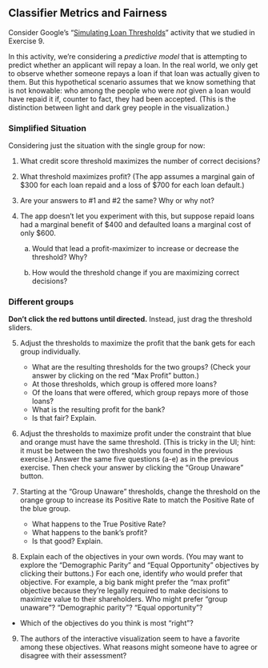 ## Classifier Metrics and Fairness

Consider Google's "[Simulating Loan Thresholds](http://research.google.com/bigpicture/attacking-discrimination-in-ml/)" activity that we studied in Exercise 9.

In this activity, we're considering a *predictive model* that is attempting to predict whether an applicant will repay a loan.
In the real world, we only get to observe whether someone repays a loan if that loan was actually given to them.
But this hypothetical scenario assumes that we know something that is not knowable: who among the people who were *not* given a loan would have repaid it if, counter to fact, they had been accepted.
(This is the distinction between light and dark grey people in the visualization.)

### Simplified Situation

Considering just the situation with the single group for now:

1. What credit score threshold maximizes the number of correct decisions?

2. What threshold maximizes profit? (The app assumes a marginal gain of $300 for 
each loan repaid and a loss of $700 for each loan default.)

3. Are your answers to #1 and #2 the same? Why or why not? <!-- Use the language of “False Positive” and “False Negative”. -->

4. The app doesn't let you experiment with this, but suppose repaid loans had 
a marginal benefit of \$400 and defaulted loans a marginal cost of only \$600.

    a. Would that lead a profit-maximizer to increase or decrease the threshold?
    Why?

    b. How would the threshold change if you are maximizing correct decisions?

### Different groups

**Don’t click the red buttons until directed.** Instead, just drag the threshold sliders.

5.	Adjust the thresholds to maximize the profit that the bank gets for each
group individually.

    - What are the resulting thresholds for the two groups? (Check your answer
by clicking on the red “Max Profit” button.)
    - At those thresholds, which group is offered more loans? 
    - Of the loans that were offered, which group repays more of those loans?
    - What is the resulting profit for the bank?
    - Is that fair? Explain.

6.	Adjust the thresholds to maximize profit under the constraint that blue and
orange must have the same threshold. (This is tricky in the UI; hint: it must be
between the two thresholds you found in the previous exercise.) Answer the same
five questions (a-e) as in the previous exercise. Then check your answer by
clicking the "Group Unaware" button.

7.	Starting at the "Group Unaware" thresholds, change the threshold on the
orange group to increase its Positive Rate to match the Positive Rate of the
blue group.

    - What happens to the True Positive Rate?
    - What happens to the bank’s profit?
    - Is that good? Explain.

8. Explain each of the objectives in your own words. (You may want to explore the "Demographic Parity" and "Equal Opportunity" objectives by clicking their buttons.) For each one, identify *who* would prefer that objective. For example, a big bank might prefer the "max profit" objective because they're legally required to make decisions to maximize value to their shareholders. Who might prefer "group unaware"? "Demographic parity"? "Equal opportunity"?

  - Which of the objectives do you think is most "right"?

9. The authors of the interactive visualization seem to
have a favorite among these objectives. What reasons might someone have to agree
or disagree with their assessment?

